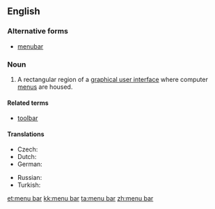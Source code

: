 ==English==
{{wikipedia}}

===Alternative forms===
* [[menubar]]

===Noun===
{{en-noun|sg=[[menu]] [[bar]]}}

# {{graphical user interface}} A rectangular region of a [[graphical user interface]] where computer [[menu]]s are housed.

====Related terms====
* [[toolbar]]

====Translations====
{{trans-top|rectangular region of a graphical user interface where computer menus are housed}}
* Czech: {{t-|cs|panel nabídek|m}}
* Dutch: {{t-|nl|menubalk|m}}
* German: {{t-|de|Menüleiste|f}}
{{trans-mid}}
* Russian: {{t-|ru|строка меню|f|tr=stroká menjú|sc=Cyrl}}
* Turkish: {{t-|tr|menü çubuğu}}
{{trans-bottom}}

[[et:menu bar]]
[[kk:menu bar]]
[[ta:menu bar]]
[[zh:menu bar]]